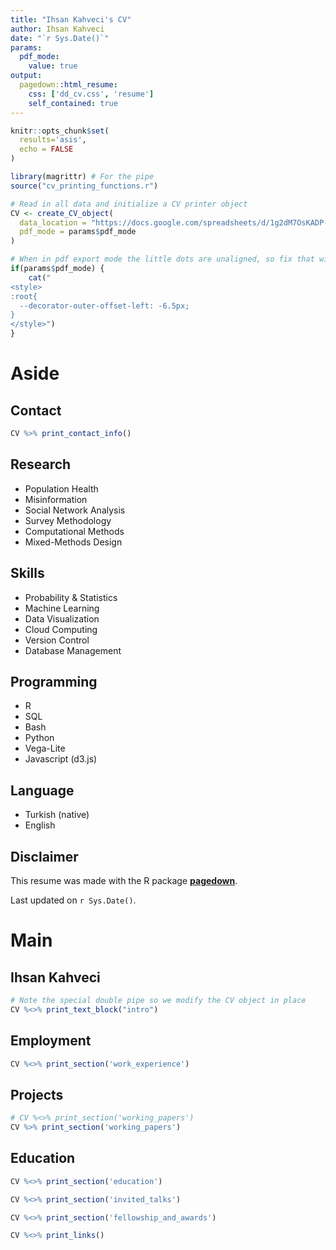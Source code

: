 ```yaml
---
title: "Ihsan Kahveci's CV"
author: Ihsan Kahveci
date: "`r Sys.Date()`"
params:
  pdf_mode:
    value: true
output:
  pagedown::html_resume:
    css: ['dd_cv.css', 'resume']
    self_contained: true
---
```


```r
knitr::opts_chunk$set(
  results='asis', 
  echo = FALSE
)

library(magrittr) # For the pipe
source("cv_printing_functions.r")

# Read in all data and initialize a CV printer object
CV <- create_CV_object(
  data_location = "https://docs.google.com/spreadsheets/d/1g2dM7OsKADP-RWAR1A7QEi70yPqC9mupyWuhqnNNy2g/edit?usp=sharing",  
  pdf_mode = params$pdf_mode
)

```


```r
# When in pdf export mode the little dots are unaligned, so fix that with some conditional CSS.
if(params$pdf_mode) {
    cat("
<style>
:root{
  --decorator-outer-offset-left: -6.5px;
}
</style>")
}
```


Aside
================================================================================

Contact {#contact}
--------------------------------------------------------------------------------

```r
CV %>% print_contact_info()
```


Research {#interests}
--------------------------------------------------------------------------------

- Population Health  
- Misinformation
- Social Network Analysis 
- Survey Methodology
- Computational Methods 
- Mixed-Methods Design



Skills {#skills}
--------------------------------------------------------------------------------
- Probability & Statistics
- Machine Learning 
- Data Visualization 
- Cloud Computing
- Version Control 
- Database Management 

Programming {#coding}
--------------------------------------------------------------------------------
- R   
- SQL  
- Bash  
- Python  
- Vega-Lite  
- Javascript (d3.js)

Language {#language}
--------------------------------------------------------------------------------
- Turkish (native)   
- English  



Disclaimer {#disclaimer style="position:relative; bottom=0;"}
------------------------------------------------------------------------------

This resume was made with the R package [**pagedown**](https://github.com/rstudio/pagedown).

Last updated on `r Sys.Date()`.


Main
================================================================================

**Ihsan Kahveci** {#title}
--------------------------------------------------------------------------------

<!-- ### Computational sociologist & PhD student -->

```r
# Note the special double pipe so we modify the CV object in place
CV %<>% print_text_block("intro") 
```



Employment {data-icon=suitcase}
--------------------------------------------------------------------------------

```r
CV %<>% print_section('work_experience') 
```



Projects {data-icon=book}
--------------------------------------------------------------------------------

```r
# CV %<>% print_section('working_papers')
CV %>% print_section('working_papers')

```

Education {data-icon=graduation-cap data-concise=true}
--------------------------------------------------------------------------------

```r
CV %<>% print_section('education')
```



<!-- Invited Talks {data-icon=suitcase} -->
<!-- -------------------------------------------------------------------------------- -->

```r
CV %<>% print_section('invited_talks')
```




<!-- Fellowship and Awards {data-icon=award} -->
<!-- -------------------------------------------------------------------------------- -->

```r
CV %<>% print_section('fellowship_and_awards')
```


<!-- These breaks just force a new page so section doesnt get cut off -->
<!-- 
<br>
<br>
<br>
-->

```r
CV %<>% print_links()
```

